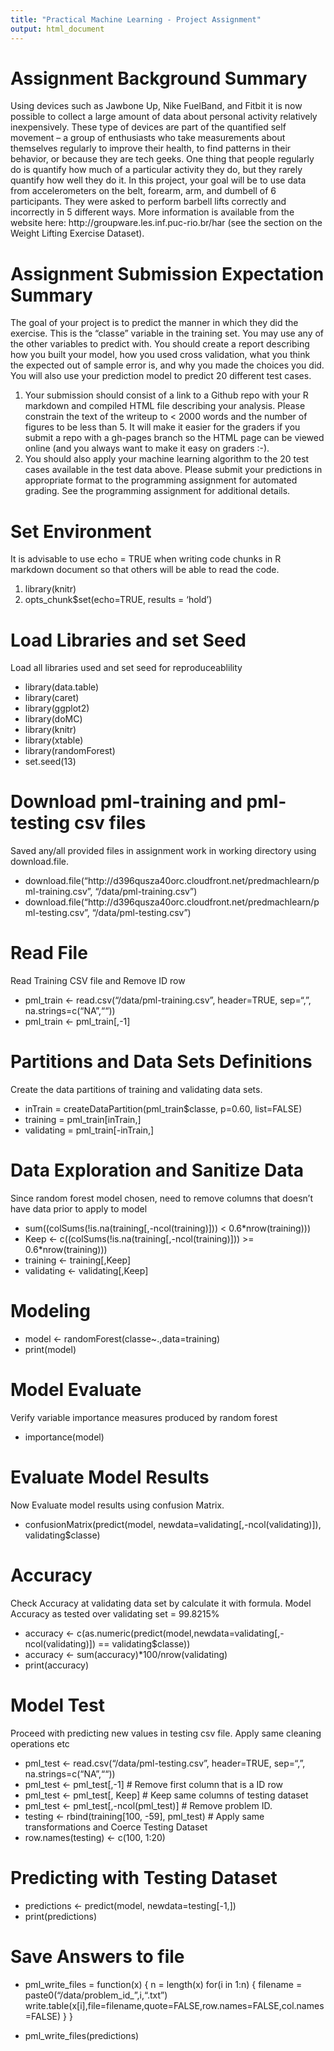 ```yaml
---
title: "Practical Machine Learning - Project Assignment"
output: html_document
---
```


# Assignment Background Summary
Using devices such as Jawbone Up, Nike FuelBand, and Fitbit it is now possible to collect a large amount of data about personal activity relatively inexpensively. These type of devices are part of the quantified self movement – a group of enthusiasts who take measurements about themselves regularly to improve their health, to find patterns in their behavior, or because they are tech geeks. One thing that people regularly do is quantify how much of a particular activity they do, but they rarely quantify how well they do it. In this project, your goal will be to use data from accelerometers on the belt, forearm, arm, and dumbell of 6 participants. They were asked to perform barbell lifts correctly and incorrectly in 5 different ways. More information is available from the website here: http://groupware.les.inf.puc-rio.br/har (see the section on the Weight Lifting Exercise Dataset). 

# Assignment Submission Expectation Summary
The goal of your project is to predict the manner in which they did the exercise. This is the "classe" variable in the training set. You may use any of the other variables to predict with. You should create a report describing how you built your model, how you used cross validation, what you think the expected out of sample error is, and why you made the choices you did. You will also use your prediction model to predict 20 different test cases. 

1. Your submission should consist of a link to a Github repo with your R markdown and compiled HTML file describing your analysis. Please constrain the text of the writeup to < 2000 words and the number of figures to be less than 5. It will make it easier for the graders if you submit a repo with a gh-pages branch so the HTML page can be viewed online (and you always want to make it easy on graders :-).
2. You should also apply your machine learning algorithm to the 20 test cases available in the test data above. Please submit your predictions in appropriate format to the programming assignment for automated grading. See the programming assignment for additional details. 

# Set Environment
It is advisable to use echo = TRUE when writing code chunks in R markdown document so that others will be able to read the code.

1. library(knitr)
2. opts_chunk$set(echo=TRUE, results = 'hold')

# Load Libraries and set Seed
Load all libraries used and set seed for reproduceablility

* library(data.table)
* library(caret)
* library(ggplot2)
* library(doMC)
* library(knitr)
* library(xtable)
* library(randomForest)
* set.seed(13)

# Download pml-training and pml-testing csv files
Saved any/all provided files in assignment work in working directory
using download.file.

* download.file("http://d396qusza40orc.cloudfront.net/predmachlearn/pml-training.csv", "/data/pml-training.csv")
* download.file("http://d396qusza40orc.cloudfront.net/predmachlearn/pml-testing.csv", "/data/pml-testing.csv")

# Read File 
Read Training CSV file and Remove ID row

* pml_train <- read.csv("/data/pml-training.csv", header=TRUE, sep=",", na.strings=c("NA",""))
* pml_train <- pml_train[,-1]

# Partitions and Data Sets Definitions
Create the data partitions of training and validating data sets.

* inTrain = createDataPartition(pml_train$classe, p=0.60, list=FALSE)
* training = pml_train[inTrain,]
* validating = pml_train[-inTrain,]

# Data Exploration and Sanitize Data
Since random forest model chosen, need to remove columns that doesn't have data prior to apply to model

* sum((colSums(!is.na(training[,-ncol(training)])) < 0.6*nrow(training)))
* Keep <- c((colSums(!is.na(training[,-ncol(training)])) >= 0.6*nrow(training)))
* training <- training[,Keep]
* validating <- validating[,Keep]

# Modeling
* model <- randomForest(classe~.,data=training)
* print(model)

# Model Evaluate
Verify variable importance measures produced by random forest

* importance(model)

# Evaluate Model Results 

Now Evaluate model results using confusion Matrix.

* confusionMatrix(predict(model, newdata=validating[,-ncol(validating)]), validating$classe)

# Accuracy 

Check Accuracy at validating data set by calculate it with formula.
Model Accuracy as tested over validating set = 99.8215%

* accuracy <- c(as.numeric(predict(model,newdata=validating[,-ncol(validating)]) == validating$classe))
* accuracy <- sum(accuracy)*100/nrow(validating)
* print(accuracy)

# Model Test
Proceed with predicting new values in testing csv file. Apply same cleaning operations etc

* pml_test <- read.csv("/data/pml-testing.csv", header=TRUE, sep=",", na.strings=c("NA",""))
* pml_test <- pml_test[,-1] # Remove first column that is a ID row
* pml_test <- pml_test[, Keep] # Keep same columns of testing dataset
* pml_test <- pml_test[,-ncol(pml_test)] # Remove problem ID.
* testing <- rbind(training[100, -59], pml_test) # Apply same transformations and Coerce Testing Dataset
* row.names(testing) <- c(100, 1:20)

# Predicting with Testing Dataset

* predictions <- predict(model, newdata=testing[-1,])
* print(predictions)

# Save Answers to file

* pml_write_files = function(x) {
    n = length(x)
    for(i in 1:n) {
      filename = paste0("/data/problem_id_",i,".txt")
      write.table(x[i],file=filename,quote=FALSE,row.names=FALSE,col.names=FALSE)
    }
}

* pml_write_files(predictions)
